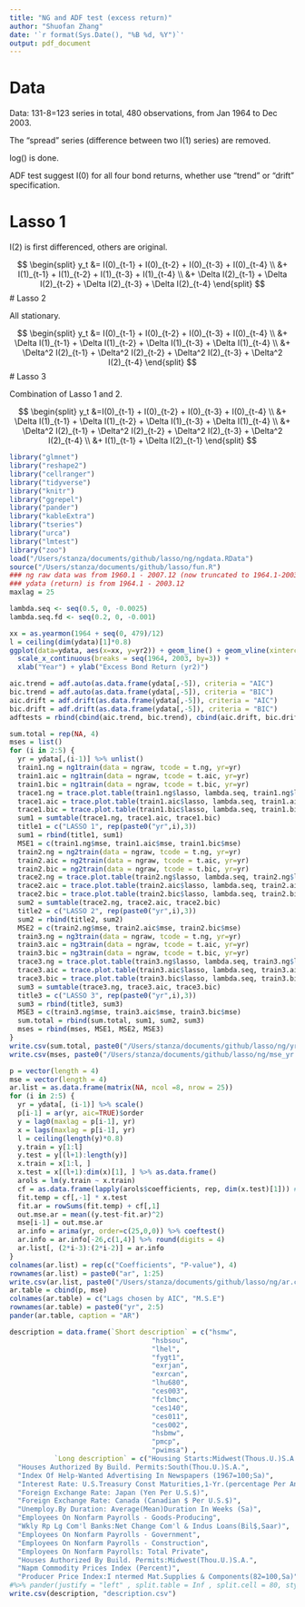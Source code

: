 ```yaml
---
title: "NG and ADF test (excess return)"
author: "Shuofan Zhang"
date: '`r format(Sys.Date(), "%B %d, %Y")`'
output: pdf_document
---
```


# Data

Data: 131-8=123 series in total, 480 observations, from Jan 1964 to Dec 2003.

The "spread" series (difference between two I(1) series) are removed.

log() is done.

ADF test suggest I(0) for all four bond returns, whether use "trend" or "drift" specification.

# Lasso 1

I(2) is first differenced, others are original.

$$ 
\begin{split} 
y_t &= I(0)_{t-1} +  I(0)_{t-2} 
+  I(0)_{t-3} +  I(0)_{t-4} \\
&+  I(1)_{t-1} +  I(1)_{t-2} 
+  I(1)_{t-3} +  I(1)_{t-4} \\
&+  \Delta I(2)_{t-1} +  \Delta I(2)_{t-2} 
+  \Delta I(2)_{t-3} +  \Delta I(2)_{t-4}
\end{split} 
$$
# Lasso 2

All stationary.

$$ 
\begin{split} 
y_t &= I(0)_{t-1} +  I(0)_{t-2} 
+  I(0)_{t-3} +  I(0)_{t-4} \\
&+  \Delta I(1)_{t-1} +  \Delta I(1)_{t-2} 
+  \Delta I(1)_{t-3} +  \Delta I(1)_{t-4} \\
&+  \Delta^2 I(2)_{t-1} +  \Delta^2 I(2)_{t-2} 
+  \Delta^2 I(2)_{t-3} +  \Delta^2 I(2)_{t-4}
\end{split} 
$$
# Lasso 3

Combination of Lasso 1 and 2.

$$ 
\begin{split} 
y_t &=I(0)_{t-1} +  I(0)_{t-2} 
+  I(0)_{t-3} +  I(0)_{t-4} \\
&+  \Delta I(1)_{t-1} +  \Delta I(1)_{t-2} 
+  \Delta I(1)_{t-3} +  \Delta I(1)_{t-4} \\
&+  \Delta^2 I(2)_{t-1} +  \Delta^2 I(2)_{t-2} 
+  \Delta^2 I(2)_{t-3} +  \Delta^2 I(2)_{t-4} \\
&+ I(1)_{t-1} + \Delta I(2)_{t-1}
\end{split} 
$$

```r
library("glmnet")
library("reshape2")
library("cellranger")
library("tidyverse")
library("knitr")
library("ggrepel")
library("pander")
library("kableExtra")
library("tseries")
library("urca")
library("lmtest")
library("zoo")
load("/Users/stanza/documents/github/lasso/ng/ngdata.RData")
source("/Users/stanza/documents/github/lasso/fun.R")
### ng raw data was from 1960.1 - 2007.12 (now truncated to 1964.1-2003.12)
### ydata (return) is from 1964.1 - 2003.12
maxlag = 25

lambda.seq <- seq(0.5, 0, -0.0025)
lambda.seq.fd <- seq(0.2, 0, -0.001)

xx = as.yearmon(1964 + seq(0, 479)/12) 
l = ceiling(dim(ydata)[1]*0.8)
ggplot(data=ydata, aes(x=xx, y=yr2)) + geom_line() + geom_vline(xintercept=xx[l], color="red") +
  scale_x_continuous(breaks = seq(1964, 2003, by=3)) +
  xlab("Year") + ylab("Excess Bond Return (yr2)")

aic.trend = adf.auto(as.data.frame(ydata[,-5]), criteria = "AIC")
bic.trend = adf.auto(as.data.frame(ydata[,-5]), criteria = "BIC")
aic.drift = adf.drift(as.data.frame(ydata[,-5]), criteria = "AIC")
bic.drift = adf.drift(as.data.frame(ydata[,-5]), criteria = "BIC")
adftests = rbind(cbind(aic.trend, bic.trend), cbind(aic.drift, bic.drift)) 
```

```r
sum.total = rep(NA, 4)
mses = list()
for (i in 2:5) {
  yr = ydata[,(i-1)] %>% unlist()
  train1.ng = ng1train(data = ngraw, tcode = t.ng, yr=yr)
  train1.aic = ng1train(data = ngraw, tcode = t.aic, yr=yr)
  train1.bic = ng1train(data = ngraw, tcode = t.bic, yr=yr)
  trace1.ng = trace.plot.table(train1.ng$lasso, lambda.seq, train1.ng$lambda)
  trace1.aic = trace.plot.table(train1.aic$lasso, lambda.seq, train1.aic$lambda)
  trace1.bic = trace.plot.table(train1.bic$lasso, lambda.seq, train1.bic$lambda)
  sum1 = sumtable(trace1.ng, trace1.aic, trace1.bic)
  title1 = c("LASSO 1", rep(paste0("yr",i),3))
  sum1 = rbind(title1, sum1)
  MSE1 = c(train1.ng$mse, train1.aic$mse, train1.bic$mse)
  train2.ng = ng2train(data = ngraw, tcode = t.ng, yr=yr)
  train2.aic = ng2train(data = ngraw, tcode = t.aic, yr=yr)
  train2.bic = ng2train(data = ngraw, tcode = t.bic, yr=yr)
  trace2.ng = trace.plot.table(train2.ng$lasso, lambda.seq, train2.ng$lambda)
  trace2.aic = trace.plot.table(train2.aic$lasso, lambda.seq, train2.aic$lambda)
  trace2.bic = trace.plot.table(train2.bic$lasso, lambda.seq, train2.bic$lambda)
  sum2 = sumtable(trace2.ng, trace2.aic, trace2.bic)
  title2 = c("LASSO 2", rep(paste0("yr",i),3))
  sum2 = rbind(title2, sum2)
  MSE2 = c(train2.ng$mse, train2.aic$mse, train2.bic$mse)
  train3.ng = ng3train(data = ngraw, tcode = t.ng, yr=yr)
  train3.aic = ng3train(data = ngraw, tcode = t.aic, yr=yr)
  train3.bic = ng3train(data = ngraw, tcode = t.bic, yr=yr)
  trace3.ng = trace.plot.table(train3.ng$lasso, lambda.seq, train3.ng$lambda)
  trace3.aic = trace.plot.table(train3.aic$lasso, lambda.seq, train3.aic$lambda)
  trace3.bic = trace.plot.table(train3.bic$lasso, lambda.seq, train3.bic$lambda)
  sum3 = sumtable(trace3.ng, trace3.aic, trace3.bic)
  title3 = c("LASSO 3", rep(paste0("yr",i),3))
  sum3 = rbind(title3, sum3)
  MSE3 = c(train3.ng$mse, train3.aic$mse, train3.bic$mse)
  sum.total = rbind(sum.total, sum1, sum2, sum3)
  mses = rbind(mses, MSE1, MSE2, MSE3)
}
write.csv(sum.total, paste0("/Users/stanza/documents/github/lasso/ng/yr2345.csv"))
write.csv(mses, paste0("/Users/stanza/documents/github/lasso/ng/mse_yr.csv"))
```



```r
p = vector(length = 4)
mse = vector(length = 4)
ar.list = as.data.frame(matrix(NA, ncol =8, nrow = 25))
for (i in 2:5) {
  yr = ydata[, (i-1)] %>% scale()
  p[i-1] = ar(yr, aic=TRUE)$order
  y = lag0(maxlag = p[i-1], yr) 
  x = lags(maxlag = p[i-1], yr) 
  l = ceiling(length(y)*0.8)
  y.train = y[1:l]
  y.test = y[(l+1):length(y)]
  x.train = x[1:l, ] 
  x.test = x[(l+1):dim(x)[1], ] %>% as.data.frame()
  arols = lm(y.train ~ x.train)
  cf = as.data.frame(lapply(arols$coefficients, rep, dim(x.test)[1])) # generate coef matrix
  fit.temp = cf[,-1] * x.test 
  fit.ar = rowSums(fit.temp) + cf[,1]
  out.mse.ar = mean((y.test-fit.ar)^2)
  mse[i-1] = out.mse.ar
  ar.info = arima(yr, order=c(25,0,0)) %>% coeftest()
  ar.info = ar.info[-26,c(1,4)] %>% round(digits = 4)
  ar.list[, (2*i-3):(2*i-2)] = ar.info
}
colnames(ar.list) = rep(c("Coefficients", "P-value"), 4)
rownames(ar.list) = paste0("ar", 1:25)
write.csv(ar.list, paste0("/Users/stanza/documents/github/lasso/ng/ar.csv"))
ar.table = cbind(p, mse)
colnames(ar.table) = c("Lags chosen by AIC", "M.S.E")
rownames(ar.table) = paste0("yr", 2:5)
pander(ar.table, caption = "AR")
```



```r
description = data.frame(`Short description` = c("hsmw",
                                   "hsbsou",
                                   "lhel",
                                   "fygt1",
                                   "exrjan",
                                   "exrcan",
                                   "lhu680",
                                   "ces003",
                                   "fclbmc",
                                   "ces140",
                                   "ces011",
                                   "ces002",
                                   "hsbmw",
                                   "pmcp",
                                   "pwimsa") ,  
           `Long description` = c("Housing Starts:Midwest(Thous.U.)S.A." , 
  "Houses Authorized By Build. Permits:South(Thou.U.)S.A.",
  "Index Of Help-Wanted Advertising In Newspapers (1967=100;Sa)",
  "Interest Rate: U.S.Treasury Const Maturities,1-Yr.(percentage Per Ann,Nsa)",
  "Foreign Exchange Rate: Japan (Yen Per U.S.$)",
  "Foreign Exchange Rate: Canada (Canadian $ Per U.S.$)",
  "Unemploy.By Duration: Average(Mean)Duration In Weeks (Sa)",
  "Employees On Nonfarm Payrolls - Goods-Producing",
  "Wkly Rp Lg Com'l Banks:Net Change Com'l & Indus Loans(Bil$,Saar)",
  "Employees On Nonfarm Payrolls - Government",
  "Employees On Nonfarm Payrolls - Construction",
  "Employees On Nonfarm Payrolls: Total Private",
  "Houses Authorized By Build. Permits:Midwest(Thou.U.)S.A.",
  "Napm Commodity Prices Index (Percent)",
  "Producer Price Index:I ntermed Mat.Supplies & Components(82=100,Sa)"), stringsAsFactors = FALSE) 
#%>% pander(justify = "left" , split.table = Inf , split.cell = 80, style = "grid", caption = "Data description")
write.csv(description, "description.csv")
```





